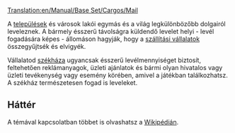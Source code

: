 [[Translation:en/Manual/Base Set/Cargos/Mail]]

{{hu/Rakomány|név=Levél
|kép=en/Mail.png|termeli=[[hu/Manual/Települések|település]] és [[hu/Archive/Manual/Székház|székház]] mindhárom valós éghajlaton
|fogadja=[[hu/Manual/Települések|település]], [[hu/Archive/Manual/Székház|székház]]
}}

A [[hu/Manual/Települések|települések]] és városok lakói egymás és a világ legkülönbözőbb dolgairól leveleznek. A bármely ésszerű távolságra küldendő levelet helyi - levél fogadására képes - állomáson hagyják, hogy a [[hu/Manual/Szállítási vállalat|szállítási vállalatok]] összegyűjtsék és elvigyék. 

Vállalatod [[hu/Archive/Manual/Székház|székháza]] ugyancsak ésszerű levélmennyiséget biztosít, feltehetően reklámanyagok, üzleti ajánlatok és bármi olyan hivatalos vagy üzleti tevékenység vagy esemény körében, amivel a játékban találkozhatsz. A székház természetesen fogad is leveleket.

==Háttér==
A témával kapcsolatban többet is olvashatsz a [http://hu.wikipedia.org/wiki/Posta Wikipédián].

{{hu/Navbox Rakomány}}